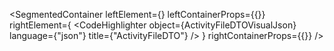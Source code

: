 
<SegmentedContainer
  leftElement={<ActivityFileDTODesc />}
  leftContainerProps={{}}
  rightElement={
    <CodeHighlighter
      object={ActivityFileDTOVisualJson}
      language={"json"}
      title={"ActivityFileDTO"}
    />
  }
  rightContainerProps={{}}
/>

<div
  class={"spacer"}
/>


